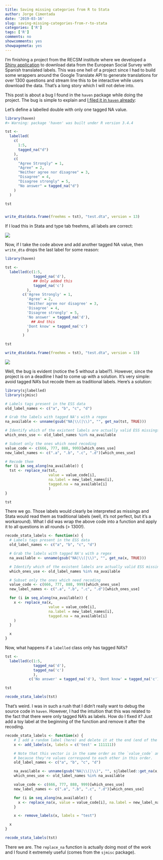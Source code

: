 ```yaml
---
title: Saving missing categories from R to Stata
author: Jorge Cimentada
date: '2019-03-16'
slug: saving-missing-categories-from-r-to-stata
categories: ['R']
tags: ['R']
comments: no
showcomments: yes
showpagemeta: yes
---
```


I'm finishing a project from the RECSM institute where we developed a [Shiny application](https://essurvey.shinyapps.io/ess_castellano/) to download data from the European Social Survey with Spanish translated labels. This was one hell of a project since I had to build some wrappers around the Google Translate API to generate translations for over 1300 questions and stream line this to be interactive while users download the data. That's a long story which I will not delve into. 

This post is about a bug I found in the `haven` package while doing the project. The bug is simple to explain and [I filed it in `haven` already](https://github.com/tidyverse/haven/issues/435):

Let's define a labelled double with only one tagged NA value.

```r
library(haven)
#> Warning: package 'haven' was built under R version 3.4.4

tst <-
  labelled(
    c(
      1:5,
      tagged_na("d")
    ),
    c(
      "Agree Strongly" = 1,
      "Agree" = 2,
      "Neither agree nor disagree" = 3,
      "Disagree" = 4,
      "Disagree strongly" = 5,
      "No answer" = tagged_na("d")
    )
  )

tst


write_dta(data.frame(freehms = tst), "test.dta", version = 13)
```

If I load this in Stata and type tab freehms, all labels are correct:

![](/img/stata1.png)

Now, if I take the code above and add another tagged NA value, then `write_dta` drops the last label for some reason:

```r
library(haven)

tst <-
  labelled(c(1:5,
             tagged_na('d'),
             ## Only added this
             tagged_na('c')
          ),
        c('Agree Strongly' = 1,
          'Agree' = 2,
          'Neither agree nor disagree' = 3,
          'Disagree' = 4,
          'Disagree strongly' = 5,
          'No answer' = tagged_na('d'),
            ## And this
          'Dont know' = tagged_na('c')
          )
        )

tst

write_dta(data.frame(freehms = tst), "test.dta", version = 13)
```

![](/img/stata2.png)


Well, the bug is evident (notice the 5 without a label?). However, since the project is on a deadline I had to come up with a solution. It's very simple: avoid tagged NA's but recode them as traditional labels. Here's a solution:

```r
library(sjlabelled)
library(sjmisc)

# Labels tags present in the ESS data
old_label_names <- c("a", "b", "c", "d")

# Grab the labels with tagged NA's with a regex
na_available <- unname(gsub("NA|\\(|\\)", "", get_na(tst, TRUE)))

# Identify which of the existent labels are actually valid ESS missings
which_ones_use <- old_label_names %in% na_available

# Subset only the ones which need recoding
value_code <- c(666, 777, 888, 999)[which_ones_use]
new_label_names <- c(".a", ".b", ".c", ".d")[which_ones_use]

# Recode them
for (i in seq_along(na_available)) {
  tst <- replace_na(tst,
                    value = value_code[i],
                    na.label = new_label_names[i],
                    tagged.na = na_available[i]
                    )
}

tst
```

There we go. Those labels would clearly be interpreted as missings and Stata would read them as traditional labels (well, it's not perfect, but it's a workaround). What I did was wrap the above code into a function and apply it to all questions in all rounds (> 1300!).

```r
recode_stata_labels <- function(x) {
  # Labels tags present in the ESS data
  old_label_names <- c("a", "b", "c", "d")

  # Grab the labels with tagged NA's with a regex
  na_available <- unname(gsub("NA|\\(|\\)", "", get_na(x, TRUE)))

  # Identify which of the existent labels are actually valid ESS missings
  which_ones_use <- old_label_names %in% na_available

  # Subset only the ones which need recoding
  value_code <- c(666, 777, 888, 999)[which_ones_use]
  new_label_names <- c(".a", ".b", ".c", ".d")[which_ones_use]

  for (i in seq_along(na_available)) {
    x <- replace_na(x,
                    value = value_code[i],
                    na.label = new_label_names[i],
                    tagged.na = na_available[i]
    )
  }

  x
}
```

Now, what happens if a `labelled` class only has tagged NA's?

```r

tst <-
  labelled(c(1:5,
             tagged_na('d'),
             tagged_na('c')
             ),
           c('No answer' = tagged_na('d'), 'Dont know' = tagged_na('c')))

tst
```

```r
recode_stata_labels(tst)
```

That's weird. I was in such a rush that I didn't really want to debug the source code in `haven`. However, I had the intuition that this was related to the fact that there were only tagged NA's as labels. How do I fixed it? Just add a toy label at the beginning of the function and remove it after the recoding.

```r
recode_stata_labels <- function(x) {
    # I add a random label (here) and delete it at the end (end of the function)
    x <- add_labels(x, labels = c('test' = 111111))

    # Note that this vector is in the same order as the `value_code` and `new_label_names`
    # because they're values correspond to each other in this order.
    old_label_names <- c("a", "b", "c", "d")

    na_available <- unname(gsub("NA|\\(|\\)", "", sjlabelled::get_na(x, TRUE)))
    which_ones_use <- old_label_names %in% na_available

    value_code <- c(666, 777, 888, 999)[which_ones_use]
    new_label_names <- c(".a", ".b", ".c", ".d")[which_ones_use]

    for (i in seq_along(na_available)) {
      x <- replace_na(x, value = value_code[i], na.label = new_label_names[i], tagged.na = na_available[i])
    }

    x <- remove_labels(x, labels = "test")

  x
}

recode_stata_labels(tst)
```

There we are. The `replace_na` function is actually doing most of the work and I found it extremely useful (comes from the `sjmisc` package).

